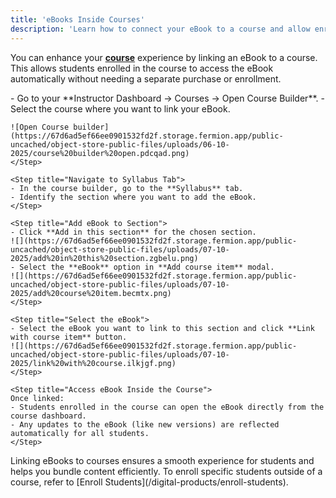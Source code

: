 ```yaml
---
title: 'eBooks Inside Courses'
description: 'Learn how to connect your eBook to a course and allow enrolled students to access it from within the course.'
---
```


You can enhance your **[course](/setting-up-course/prerequisites)** experience by linking an eBook to a course. This allows students enrolled in the course to access the eBook automatically without needing a separate purchase or enrollment.

<Steps>
    <Step title="Open the Course Builder">
    - Go to your **Instructor Dashboard → Courses → Open Course Builder**.  
    - Select the course where you want to link your eBook.

    ![Open Course builder](https://67d6ad5ef66ee0901532fd2f.storage.fermion.app/public-uncached/object-store-public-files/uploads/06-10-2025/course%20builder%20open.pdcqad.png)  
    </Step>

    <Step title="Navigate to Syllabus Tab">
    - In the course builder, go to the **Syllabus** tab.  
    - Identify the section where you want to add the eBook.  
    </Step>

    <Step title="Add eBook to Section">
    - Click **Add in this section** for the chosen section.
    ![](https://67d6ad5ef66ee0901532fd2f.storage.fermion.app/public-uncached/object-store-public-files/uploads/07-10-2025/add%20in%20this%20section.zgbelu.png)  
    - Select the **eBook** option in **Add course item** modal.
    ![](https://67d6ad5ef66ee0901532fd2f.storage.fermion.app/public-uncached/object-store-public-files/uploads/07-10-2025/add%20course%20item.becmtx.png)
    </Step>

    <Step title="Select the eBook">
    - Select the eBook you want to link to this section and click **Link with course item** button.
    ![](https://67d6ad5ef66ee0901532fd2f.storage.fermion.app/public-uncached/object-store-public-files/uploads/07-10-2025/link%20with%20course.ilkjgf.png)    
    </Step>

    <Step title="Access eBook Inside the Course">
    Once linked:  
    - Students enrolled in the course can open the eBook directly from the course dashboard.  
    - Any updates to the eBook (like new versions) are reflected automatically for all students.
    </Step>
</Steps>


<Info>
Linking eBooks to courses ensures a smooth experience for students and helps you bundle content efficiently. To enroll specific students outside of a course, refer to [Enroll Students](/digital-products/enroll-students).
</Info>

